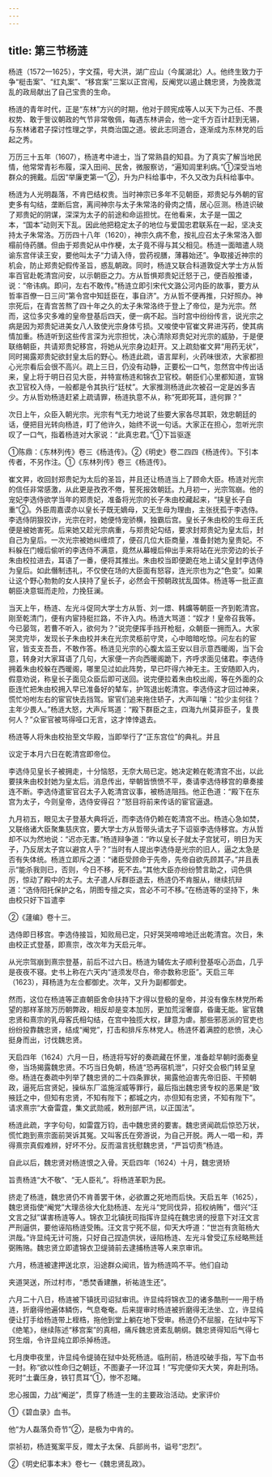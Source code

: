 ```yaml
---
---
---
```

title: 第三节杨涟
---



杨涟（1572—1625），字文孺，号大洪，湖广应山（今属湖北）人。他终生致力于争“梃击案”、“红丸案”、“移宫案”三案以正宫闱，反阉党以遏止魏忠贤，为挽救混乱的政局献出了自己宝贵的生命。

杨涟的青年时代，正是“东林”方兴的时期，他对于顾宪成等人以天下为己任、不畏权势、敢于訾议朝政的气节非常敬佩，每遇东林讲会，他一定千方百计赶到无锡，与东林诸君子探讨性理之学，共商治国之道。彼此志同道合，逐渐成为东林党的后起之秀。

万历三十五年（1607），杨涟考中进士，当了常熟县的知县。为了真实了解当地民情，他常常青衫布履，深入田间、民舍，微服察访，“遍知闾里利病。”①深受当地群众的拥戴。后因“举廉吏第一”②，升为户科给事中，不久又改为兵科给事中。

杨涟为人光明磊落，不肯巴结权贵。当时神宗已多年不见朝臣，郑贵妃与外朝的官吏多有勾结，垄断后宫，离间神宗与太子朱常洛的骨肉之情，居心叵测。杨涟识破了郑贵妃的阴谋，深深为太子的前途和命运担忧。在他看来，太子是一国之本，“国本”动则天下乱。因此他把稳定太子的地位与爱国忠君联系在一起，坚决支持太子朱常洛。万历四十八年（1620），神宗久病不愈，按礼应召太子朱常洛入御榻前侍药膳。但由于郑贵妃从中作梗，太子竟不得与其父相见。杨涟一面暗遣人晓谕东宫伴读王安，要他叫太子“力请入侍，尝药视膳，薄暮始还”。争取接近神宗的机会，防止郑贵妃假传圣旨，惑乱朝政。同时，杨涟又联合科道敦促大学士方从哲率百官赴乾清宫问安，以示朝臣之力。方从哲惧郑贵妃迁怒于己，便百般推诿，说：“帝讳病。即问，左右不敢传。”杨涟立即引宋代文潞公河内臣的故事，要方从哲率百僚一日三问“第令宫中知廷臣在，事自济”。方从哲不便再推，只好照办。神宗死后，在青宫苦熬了四十年之久的太子朱常洛终于登上了帝位，是为光宗。然而，这位多灾多难的皇帝登基后四天，便一病不起。当时宫中纷纷传言，说光宗之病是因为郑贵妃进美女八人致使光宗身体亏损。又唆使中官崔文昇进泻药，使其病情加重。杨涟听到这些传言深为光宗担忧，决心清除郑贵妃对光宗的威胁，于是便联络朝臣，共请郑贵妃移宫，将她从光宗身边赶开。又上疏劾崔文昇“用药无状”，同时揭露郑贵妃欲封皇太后的野心。杨涟此疏，语言犀利，火药味很浓，大家都担心光宗看后会很不高兴。疏上三日，仍没有动静，正要松一口气，忽然宫中传出话来，皇上将于明日召见大臣，并特宣杨涟和锦衣卫官校。朝臣们心里都知道，宣锦衣卫官校入侍，一般都是令其执行“廷杖”。大家推测杨涟此次被召一定是凶多吉少。方从哲劝杨涟赶紧上疏请罪，杨涟执意不从，称“死即死耳，涟何罪？”

次日上午，众臣入朝光宗。光宗有气无力地说了些要大家各尽其职，效忠朝廷的话，便把目光转向杨涟，盯了他许久，始终不说一句话。大家正在担心，忽听光宗叹了一口气，指着杨涟对大家说：“此真忠君。”①下旨驱逐

①陈鼎：《东林列传》卷三《杨涟传》。②《明史》卷二四四《杨涟传》。下引本传者，不另作注。①《东林列传》卷三《杨涟传》。

崔文昇，收回封郑贵妃为太后的圣旨，并且还让杨涟当上了顾命大臣。杨涟对光宗的信任非常感激，从此更是孜孜不倦，誓死报效朝廷。九月初一，光宗驾崩。他的宠妃李选侍欲学当年的郑贵妃，准备将光宗的长子朱由校藏起来，“挟皇长子自重”②。外臣周嘉谟亦以皇长子既无嫡母，又无生母为理由，主张抚孤于李选侍。李选侍阴狠狡诈，光宗在时，她便恃宠骄横，独霸后宫。皇长子朱由校的生母王氏便是被她害死。后来她又趁光宗病重，与郑贵妃勾结，要求封郑贵妃为皇太后，封自己为皇后。一次光宗被她纠缠烦了，便召几位大臣商量，准备封她为皇贵妃。不料躲在门幔后偷听的李选侍不满意，竟然从幕幔后伸出手来将站在光宗旁边的长子朱由校拉进去，耳语了一番，便将其推出。朱由校当即便跪在地上请父皇封李选侍为皇后。如此僭制违礼，不仅使在场的大臣面有怒容，连光宗也为之“色变”。如果让这个野心勃勃的女人挟持了皇长子，必然会干预朝政扰乱国体。杨涟等一批正直朝臣决意铤而走险，力挽狂澜。

当天上午，杨涟、左光斗促同大学士方从哲、刘一燝、韩爌等朝臣一齐到乾清宫。刚至乾清门，便有内宦持梃拦路，不许入内。杨涟大骂道：“奴才！皇帝召我等。今已晏驾，若曹不听入，欲何为？”说完便挥手挡开枪梃，众朝臣一拥而入。大家哭灵完毕，发现长子朱由校并未在光宗灵柩前守灵，心中暗暗吃惊。问左右的宦官，皆支支吾吾，不敢作答。杨涟见光宗的心腹太监王安以目示意西暖阁，当下会意，转身对大家耳语了几句，大家便一齐向西暖阁跪下，齐呼求面见储君。李选侍拥着朱由校躲在西暖阁，哪里见过如此阵势，早已吓得六神无主。王安随即入内，假意劝说，称皇长子面见众臣后即可送回。说完便拉着朱由校出阁，等在外面的众臣连忙把朱由校拥入早已准备好的辇车，护驾退出乾清宫。李选侍这才回过神来，慌忙吩咐左右的宦官快去挡驾。宦官们追来拖住轿子，大声叫嚷：“拉少主何往？主年少畏人。”杨涟大怒，大声斥骂道：“殿下群臣之主，四海九州莫非臣子，复畏何人？”众宦官被骂得哑口无言，这才悻悻退去。

杨涟等人将朱由校抬至文华殿，当即举行了“正东宫位”的典礼。并且

议定于本月六日在乾清宫即帝位。

李选侍见皇长子被拥走，十分恼怒，无奈大局已定。她决定赖在乾清宫不出，以此要挟朱由校封她为皇太后。消息传出，举朝皆愤愤不平，奏请李选侍移宫的章奏接连不断。李选侍遣宦官召太子入乾清宫议事，被杨涟阻挡。他正色道：“殿下在东宫为太子，今则皇帝，选侍安得召？”怒目将前来传话的宦官逼退。

九月初五，眼见太子登基大典将近，而李选侍仍赖在乾清宫不出。杨涟心急如焚，又联络诸大臣聚集慈庆宫，要大学士方从哲带头请太子下诏驱李选侍移宫。方从哲却不以为然地说：“迟亦无害。”杨涟辩争道：“昨以皇长子就太子宫犹可，明日为天子，乃反居太子宫以避宫人乎？”当时有人提出李选侍是光宗的旧人，逼之太急是否有失体统。杨涟立即斥之道：“诸臣受顾命于先帝，先帝自欲先顾其子。”并且表示“能杀我则已，否则，今日不移，死不去。”其他大臣亦纷纷赞言助之，词色俱厉，惊动了殿中的太子。太子遣人斥群臣退去，杨涟仍不肯服从，继续抗辩道：“选侍阳托保护之名，阴图专擅之实，宫必不可不移。”在杨涟等的坚持下，朱由校只好下旨遣李

②《蘧编》卷十三。

选侍即日移宫。李选侍接旨，知败局已定，只好哭哭啼啼地迁出乾清宫。次日，朱由校正式登基，即熹宗，改次年为天启元年。

从光宗驾崩到熹宗登基，前后不过六日。杨涟为辅佐太子顺利登基呕心沥血，几乎是夜夜不寝。史书上称在六天内“涟须发尽白，帝亦数称忠臣”。天启三年（1623），拜杨涟为左佥都御史。次年，又升为副都御史。

然而，这位在杨涟等正直朝臣舍命扶持下才得以登极的皇帝，并没有像东林党所希望的那样革除万历朝弊政，相反却是变本加厉，更加荒淫奢靡，昏庸无能。宦官魏忠贤和熹宗的乳母客氏相勾结，在宫中独揽大权，肆意为虐。那些邪恶派的官吏也纷纷投靠魏忠贤，结成“阉党”，打击和排斥东林党人。杨涟怀着满腔的悲愤，决心挺身而出，讨伐魏忠贤。

天启四年（1624）六月一日，杨涟将写好的奏疏藏在怀里，准备趁早朝时面奏皇帝，当场揭露魏忠贤。不巧当日免朝，杨涟“恐再宿机泄”，只好交会极门转呈皇帝。杨涟在奏疏中列举了魏忠贤的二十四条罪状，揭露他迫害先帝旧臣、干预朝政，逼死后宫贤妃，操纵东厂滥施淫威等罪行，最后指出魏忠贤专权的恶果是“致掖廷之中，但知有忠贤，不知有陛下；都城之内，亦但知有忠贤，不知有陛下”。请求熹宗“大奋雷霆，集文武勋戚，敕刑部严讯，以正国法”。

杨涟此疏，字字句句，如雷霆万钧，击中魏忠贤的要害。魏忠贤闻疏后惊恐万状，慌忙跑到熹宗面前哭诉其冤。又叫客氏在旁游说，为自己开脱。两人一唱一和，弄得熹宗真假难辨，好坏不分。反而温言抚慰魏忠贤，“严旨切责”杨涟。

自此以后，魏忠贤对杨涟恨之入骨。天启四年（1624）十月，魏忠贤矫

旨责杨涟“大不敬”、“无人臣礼”。将杨涟革职为民。

挤走了杨涟，魏忠贤仍不肯善罢干休，必欲置之死地而后快。天启五年（1625），魏忠贤指使“阉党”大理丞徐大化劾杨涟、左光斗“党同伐异，招权纳贿”，借兴“汪文言之狱”谋害杨涟等人。锦衣卫北镇抚司指挥许显纯在魏忠贤的授意下对汪文言严刑逼供，要他诬陷杨涟受贿。汪文言宁死不屈，仰天大呼道：“世岂有贪赃杨大洪哉。”许显纯无计可施，只好自己捏造供状，诬陷杨涟、左光斗曾受辽东经略熊廷弼贿赂。魏忠贤立即遣锦衣卫缇骑前去逮捕杨涟等人来京审讯。

六月，杨涟被逮押送北京，沿途群众闻讯，皆为杨涟鸣不平。他们自动

夹道哭送，所过村市，“悉焚香建醮，祈祐涟生还”。

六月二十八日，杨涟被下镇抚司诏狱审讯。许显纯将锦衣卫的诸多酷刑一一用于杨涟，折磨得他遍体鳞伤，气息奄奄。后来提审时杨涟被折磨得无法坐、立，许显纯便让打手给杨涟带上桎梏，拖他到堂上躺在地下受审。杨涟仍不屈服，在狱中写下《绝笔》，继续陈述“移宫案”的真相，痛斥魏忠贤紊乱朝纲。魏忠贤得知后气得七窍生烟，令许显纯立即杀掉杨涟。

七月庚申夜里，许显纯令缇骑在狱中处死杨涟。临刑前，杨涟咬破手指，写下血书一封。称“欲以性命归之朝廷，不图妻子一环泣耳！”写完便仰天大笑，奔赴刑场。死时“土囊压身，铁钉贯耳”①，惨不忍睹。

忠心报国，力战“阉逆”，贯穿了杨涟一生的主要政治活动。史家评价

①《碧血录》血书。

他“为人磊落负奇节”②，是极为中肯的。

崇祯初，杨涟冤案平反，赠太子太保、兵部尚书，谥号“忠烈”。

②《明史纪事本末》卷七一《魏忠贤乱政》。